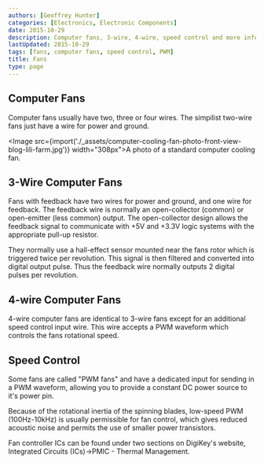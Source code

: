 ```yaml
---
authors: [Geoffrey Hunter]
categories: [Electronics, Electronic Components]
date: 2015-10-29
description: Computer fans, 3-wire, 4-wire, speed control and more info on fans.
lastUpdated: 2015-10-29
tags: [fans, computer fans, speed control, PWM]
title: Fans
type: page
---
```


## Computer Fans

Computer fans usually have two, three or four wires. The simpilist two-wire fans just have a wire for power and ground.

<Image src={import('./_assets/computer-cooling-fan-photo-front-view-blog-lili-farm.jpg')} width="308px">A photo of a standard computer cooling fan.</Image>

## 3-Wire Computer Fans

Fans with feedback have two wires for power and ground, and one wire for feedback. The feedback wire is normally an open-collector (common) or open-emitter (less common) output. The open-collector design allows the feedback signal to communicate with +5V and +3.3V logic systems with the appropriate pull-up resistor.

They normally use a hall-effect sensor mounted near the fans rotor which is triggered twice per revolution. This signal is then filtered and converted into digital output pulse. Thus the feedback wire normally outputs 2 digital pulses per revolution.

## 4-wire Computer Fans

4-wire computer fans are identical to 3-wire fans except for an additional speed control input wire. This wire accepts a PWM waveform which controls the fans rotational speed.

## Speed Control

Some fans are called "PWM fans" and have a dedicated input for sending in a PWM waveform, allowing you to provide a constant DC power source to it's power pin.

Because of the rotational inertia of the spinning blades, low-speed PWM (100Hz-10kHz) is usually permissible for fan control, which gives reduced acoustic noise and permits the use of smaller power transistors.

Fan controller ICs can be found under two sections on DigiKey's website, Integrated Circuits (ICs)->PMIC - Thermal Management. 
